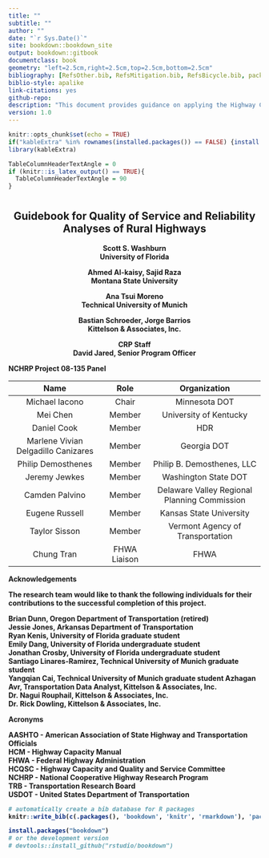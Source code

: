 ```yaml
--- 
title: ""
subtitle: ""
author: ""
date: "`r Sys.Date()`"
site: bookdown::bookdown_site
output: bookdown::gitbook
documentclass: book
geometry: "left=2.5cm,right=2.5cm,top=2.5cm,bottom=2.5cm"
bibliography: [RefsOther.bib, RefsMitigation.bib, RefsBicycle.bib, packages.bib]
biblio-style: apalike
link-citations: yes
github-repo:
description: "This document provides guidance on applying the Highway Capacity Manual and probe vehicle data analysis methodologies to rural highways. Rural highways are comprised of contiguous segments of multilane highway, two-lane highways, intersections (signalized, roundabout, stop control), and arterials through rural towns."
version: 1.0
---
```


```r
knitr::opts_chunk$set(echo = TRUE)
if("kableExtra" %in% rownames(installed.packages()) == FALSE) {install.packages("kableExtra")} 
library(kableExtra)

TableColumnHeaderTextAngle = 0
if (knitr::is_latex_output() == TRUE){
  TableColumnHeaderTextAngle = 90
}
```

# {-}

:::: {.graybox data-latex=""}
::: {.center data-latex=""}
<h2 style="text-align: center;"><b>Guidebook for Quality of Service and Reliability Analyses of Rural Highways</h2>
:::
::::

<p></p>

<p style="text-align: center;"><b>Scott S. Washburn</b></br>University of Florida</p>

<p style="text-align: center;"><b>Ahmed Al-kaisy, Sajid Raza</b></br>Montana State University</p>

<p style="text-align: center;"><b>Ana Tsui Moreno</b></br>Technical University of Munich</p>

<p style="text-align: center;"><b>Bastian Schroeder, Jorge Barrios</b></br>Kittelson & Associates, Inc.</p>

<p></p>
<p></p>

<p style="text-align: center;"><b>CRP Staff</b></br>David Jared, Senior Program Officer</p>

**NCHRP Project 08-135 Panel**

**Name**|**Role**|**Organization**|
:-----:|:-----:|:-----:|
Michael Iacono|Chair|Minnesota DOT
Mei Chen|Member|University of Kentucky
Daniel Cook|Member|HDR
Marlene Vivian Delgadillo Canizares|Member|Georgia DOT
Philip Demosthenes|Member|Philip B. Demosthenes, LLC
Jeremy Jewkes|Member|Washington State DOT
Camden Palvino|Member|Delaware Valley Regional Planning Commission
Eugene Russell|Member|Kansas State University
Taylor Sisson|Member|Vermont Agency of Transportation
Chung Tran|FHWA Liaison|FHWA

**Acknowledgements**

The research team would like to thank the following individuals for their contributions to the successful completion of this project.

Brian Dunn, Oregon Department of Transportation (retired)  
Jessie Jones, Arkansas Department of Transportation  
Ryan Kenis, University of Florida graduate student  
Emily Dang, University of Florida undergraduate student  
Jonathan Crosby, University of Florida undergraduate student  
Santiago Linares-Ramirez, Technical University of Munich graduate student  
Yangqian Cai, Technical University of Munich graduate student
Azhagan Avr, Transportation Data Analyst, Kittelson & Associates, Inc.  
Dr. Nagui Rouphail, Kittelson & Associates, Inc.  
Dr. Rick Dowling, Kittelson & Associates, Inc.

**Acronyms**

AASHTO - American Association of State Highway and Transportation Officials  
HCM - Highway Capacity Manual  
FHWA - Federal Highway Administration  
HCQSC - Highway Capacity and Quality and Service Committee  
NCHRP - National Cooperative Highway Research Program  
TRB - Transportation Research Board  
USDOT - United States Department of Transportation  


```r
# automatically create a bib database for R packages
knitr::write_bib(c(.packages(), 'bookdown', 'knitr', 'rmarkdown'), 'packages.bib')
```


```r
install.packages("bookdown")
# or the development version
# devtools::install_github("rstudio/bookdown")
```

